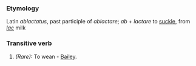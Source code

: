 ===Etymology===
Latin ''ablactatus'', past participle of ''ablactare''; ''ab'' + ''lactare'' to [[suckle]], from ''[[lac]]'' milk
===Transitive verb===
#''(Rare):'' To wean - [[Bailey]].